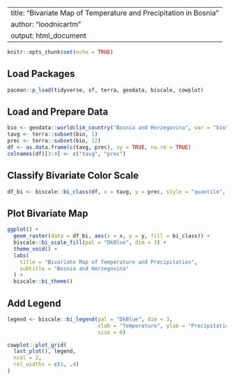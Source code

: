 
---
title: "Bivariate Map of Temperature and Precipitation in Bosnia"
author: "loodnicartm"
output: html_document
---

```{r setup, include=FALSE}
knitr::opts_chunk$set(echo = TRUE)
```

## Load Packages

```{r}
pacman::p_load(tidyverse, sf, terra, geodata, biscale, cowplot)
```

##  Load and Prepare Data

```{r}
bio <- geodata::worldclim_country("Bosnia and Herzegovina", var = "bio", res = 10)
tavg <- terra::subset(bio, 1)
prec <- terra::subset(bio, 12)
df <- as.data.frame(c(tavg, prec), xy = TRUE, na.rm = TRUE)
colnames(df)[3:4] <- c("tavg", "prec")
```

##  Classify Bivariate Color Scale

```{r}
df_bi <- biscale::bi_class(df, x = tavg, y = prec, style = "quantile", dim = 3)
```

##  Plot Bivariate Map

```{r}
ggplot() +
  geom_raster(data = df_bi, aes(x = x, y = y, fill = bi_class)) +
  biscale::bi_scale_fill(pal = "DkBlue", dim = 3) +
  theme_void() +
  labs(
    title = "Bivariate Map of Temperature and Precipitation",
    subtitle = "Bosnia and Herzegovina"
  ) +
  biscale::bi_theme()
```

## Add Legend

```{r}
legend <- biscale::bi_legend(pal = "DkBlue", dim = 3,
                             xlab = "Temperature", ylab = "Precipitation",
                             size = 8)

cowplot::plot_grid(
  last_plot(), legend,
  ncol = 2,
  rel_widths = c(1, .4)
)
```
